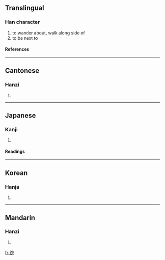 ==Translingual==
===Han character===
{{Han char|rn=60|rad=彳|as=10|sn=13|four=2022<sub>7</sub>|canj=竹人卜月尸 (HOYBS)}}
# to wander about, walk along side of
# to be next to
====References====
{{Han ref|kx=0370.090|dkj=10200|dj=0696.130|hdz=20839.090|uh=5FAC|ud=24492|bh=B74B|bd=46923}}
----
==Cantonese==
===Hanzi===
{{yue-hanzi|jyut=|y=pong4}}
# {{defn|Cantonese}}
----
==Japanese==
===Kanji===
{{ja-kanji|grade=|rs=彳10}}
# {{defn|Japanese}} 
====Readings====
{{ja-readings|on=[[ほう]] (hō), [[ぼう]] (bō)|kun=[[つきそう]] (tsukisou)}}
----
==Korean==
===Hanja===
{{ko-hanja|hangeul=방|eumhun=|rv=bang|mr=pang|y=pang}}
# {{defn|Korean}}
----
==Mandarin==
===Hanzi===
{{cmn-hanzi|pin=[[páng]] ([[pang2]])|wg=p'ang<sup>2</sup>}}
# {{defn|Mandarin}}

[[fr:徬]]